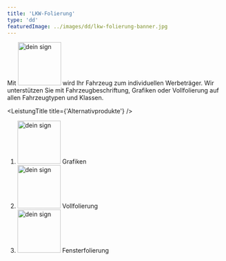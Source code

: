 ```yaml
---
title: 'LKW-Folierung'
type: 'dd'
featuredImage: ../images/dd/lkw-folierung-banner.jpg
---
```



<SEO title="LKW-Folierung" description="Wir folieren Ihren LKW-Koffer."></SEO>


<Banner title="LKW-Folierung" leistung="lkwFolierung" maxWidth="100" />
<LkwFolierungCards />
<LeistungTitle title={'Beschreibung'} />

Mit <img src={deinSign} alt="dein sign" width="100px"/> wird Ihr Fahrzeug zum individuellen Werbeträger. Wir unterstützen Sie mit Fahrzeugbeschriftung, Grafiken oder Vollfolierung auf allen Fahrzeugtypen und Klassen.

<CardsDescriptionFolierung />

<!--  -->

<LeistungTitle title={'Alternativprodukte'} />

<ol style={{ listStyle: 'none' }}>
  <li><img src={deinSign} alt="dein sign" width="100px"/> Grafiken</li>
  <li>
    <img src={deinSign} alt="dein sign" width="100px"/> Vollfolierung
  </li>
  <li>
    <img src={deinSign} alt="dein sign" width="100px"/> Fensterfolierung
  </li>
</ol>
